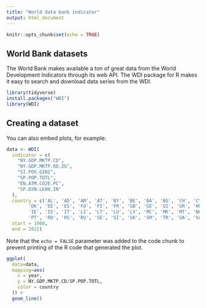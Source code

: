 ```yaml
---
title: "World data bank indicator"
output: html_document
---
```


```r
knitr::opts_chunk$set(echo = TRUE)
```

## World Bank datasets

The World Bank makes available a ton of great data from the World Development Indicators through its web API. The WDI package for R makes it easy to search and download data series from the WDI.

```r
library(tidyverse)
install.packages("WDI")
library(WDI)
```

## Creating a dataset

You can also embed plots, for example:

```r
data <- WDI(
  indicator = c(
    "NY.GDP.MKTP.CD", 
    "NY.GDP.MKTP.KD.ZG", 
    "SI.POV.GINI",
    "SP.POP.TOTL",
    "EN.ATM.CO2E.PC",
    "SP.DYN.LE00.IN"
  ),
  country = c('AL', 'AD', 'AM', 'AT', 'BY', 'BE', 'BA', 'BG', 'CH', 'CY', 'CZ', 'DE',
        'DK', 'EE', 'ES', 'FO', 'FI', 'FR', 'GB', 'GE', 'GI', 'GR', 'HU', 'HR',
        'IE', 'IS', 'IT', 'LI', 'LT', 'LU', 'LV', 'MC', 'MK', 'MT', 'NO', 'NL', 'PL',
        'PT', 'RO', 'RS', 'RU', 'SE', 'SI', 'SK', 'SM', 'TR', 'UA', 'VA'),
  start = 1960,
  end = 2021)
```

Note that the `echo = FALSE` parameter was added to the code chunk to prevent printing of the R code that generated the plot.

```r
ggplot(
  data=data,
  mapping=aes(
    x = year,
    y = NY.GDP.MKTP.CD/SP.POP.TOTL,
    color = country
  )) +
  geom_line()
```